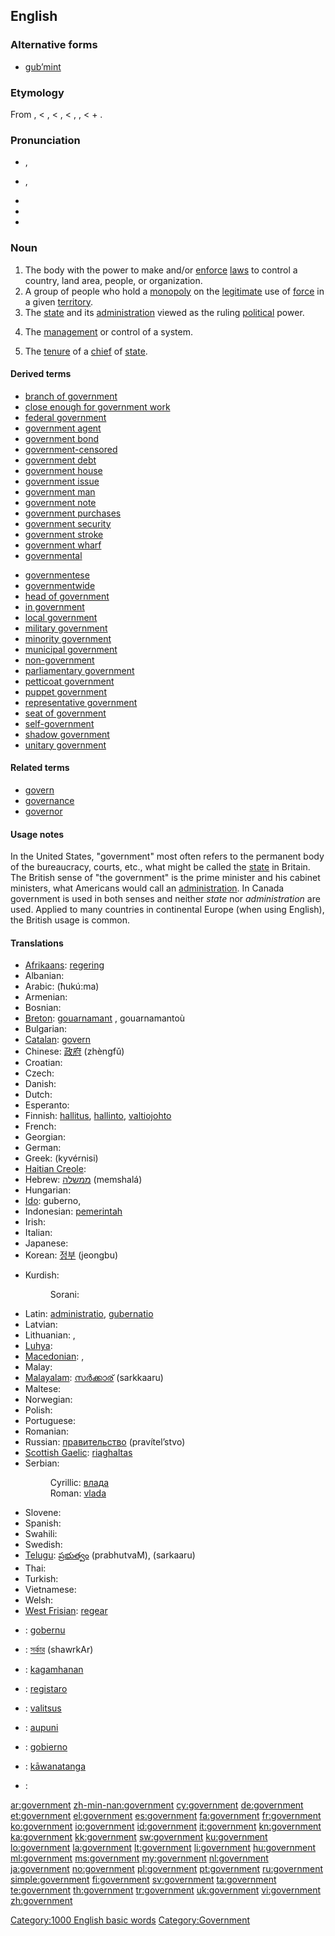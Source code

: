 ==English==
{{rank|according|walked|office|600|government|particular|charge|church}}

===Alternative forms===
* [[gub'mint|gub’mint]] {{i|[[eye dialect]]}}

===Etymology===
From {{etyl|enm|en}} {{term|governement||lang=enm}}, < {{etyl|fro|en}}, < {{etyl|la|en}} {{term|gubernatio||management, government}}, < {{etyl|grc|en}} {{term|κυβερνισμός|tr=kubernismos|lang=grc|sc=polytonic}}, {{term|κυβέρνησις|tr=kubernēsis||steering, pilotage, guiding|lang=grc|sc=polytonic}}, < {{term|κυβερνάω|sc=polytonic|tr=kubernaō||I steer, drive, guide, pilot|lang=grc}} + {{term|-ment|lang=en}}.

===Pronunciation===
* {{a|RP}} {{IPA|/ˈɡʌvənmənt/}}, {{SAMPA|/"gVv@nm@nt/}}
* {{a|GenAm}} {{IPA|/ˈɡʌvɚnmənt/}}, {{SAMPA|/"gVv@`nm@nt/}}
* {{audio|en-us-government.ogg|Audio (US)}}
* {{audio|En-uk-government.ogg|Audio (UK)}}
* {{hyphenation|gov|ern|ment}}

===Noun===
{{en-noun|s|-}}
{{rfex}}

# The body with the power to make and/or [[enforce]] [[law]]s to control a country, land area, people, or organization.
# A group of people who hold a [[monopoly]] on the [[legitimate]] use of [[force]] in a given [[territory]].
# The [[state]] and its [[administration]] viewed as the ruling [[political]] power.
# {{uncountable}} The [[management]] or control of a system.
# The [[tenure]] of a [[chief]] of [[state]].

====Derived terms====
{{der-top}}
* [[branch of government]]
* [[close enough for government work]]
* [[federal government]]
* [[government agent]]
* [[government bond]]
* [[government-censored]]
* [[government debt]]
* [[government house]]
* [[government issue]]
* [[government man]]
* [[government note]]
* [[government purchases]]
* [[government security]]
* [[government stroke]]
* [[government wharf]]
* [[governmental]]
{{der-mid}}
* [[governmentese]]
* [[governmentwide]]
* [[head of government]]
* [[in government]]
* [[local government]]
* [[military government]]
* [[minority government]]
* [[municipal government]]
* [[non-government]]
* [[parliamentary government]]
* [[petticoat government]]
* [[puppet government]]
* [[representative government]]
* [[seat of government]]
* [[self-government]]
* [[shadow government]]
* [[unitary government]]
{{der-bottom}}

====Related terms====
* [[govern]]
* [[governance]]
* [[governor]]

====Usage notes====
In the United States, "government" most often refers to the permanent body of the bureaucracy, courts, etc., what might be called the [[state]] in Britain.  The British sense of "the government" is the prime minister and his cabinet ministers, what Americans would call an [[administration]].  In Canada government is used in both senses and neither ''state'' nor ''administration'' are used. Applied to many countries in continental Europe (when using English), the British usage is common.

====Translations====
{{trans-top|government}}
* [[Afrikaans]]: [[regering]]
* Albanian: {{t+|sq|qeveri|xs=Albanian}}
* Arabic: {{Arab|[[حكومة]]}} (ħukú:ma) {{f}}
* Armenian: {{t-|hy|կառավարություն|tr=kaṙavarut’yun}}
* Bosnian: {{t-|bs|vlada|f}}
* [[Breton]]: [[gouarnamant]] {{m}}, gouarnamantoù {{p}}
* Bulgarian: {{t+|bg|правителство|n|tr=pravitelstvo}}
* [[Catalan]]: [[govern]] {{m}}
* Chinese: [[政府]] (zhèngfǔ)
* Croatian: {{t-|hr|vlada|f}}
* Czech: {{t+|cs|vláda|f}}
* Danish: {{t-|da|regering|c}}
* Dutch: {{t+|nl|regering}}
* Esperanto: {{t-|eo|registaro|xs=Esperanto}}
* Finnish: [[hallitus]], [[hallinto]], [[valtiojohto]]
* French: {{t+|fr|gouvernement|m}}
* Georgian: {{t-|ka|მთავრობა|sc=Geor|xs=Georgian}}
* German: {{t+|de|Regierung|f}}
* Greek: {{t+|el|κυβέρνηση|f}}  (kyvérnisi)
* [[Haitian Creole]]: {{tø|ht|gouvènman}}
* Hebrew: [[ממשלה]] (memshalá) {{f}}
* Hungarian: {{t+|hu|kormány}}
* [[Ido]]: guberno, {{t+|io|guvernado|xs=Ido}}
* Indonesian: [[pemerintah]]
* Irish: {{t+|ga|rialtas|m|xs=Irish}}
* Italian: {{t+|it|governo|m}}
* Japanese: {{t+|ja|政府|tr=[[せいふ]], séifu}}
* Korean: [[정부]] (jeongbu)
{{trans-mid}}
* Kurdish:
*: Sorani: {{t|ku|حوکمه‌ت|tr=hukmet|sc=ku-Arab}}
* Latin: [[administratio]], [[gubernatio]] {{f}}
* Latvian: {{t+|lv|valdība|f|xs=Latvian}}
* Lithuanian: {{t|lt|vyriausybė|f}}, {{t|lt|valdžia|f}}
* [[Luhya]]: {{tø|luy|eserikali}}
* [[Macedonian]]: {{t-|mk|влада|f|tr=vláda}},  {{t-|mk|управа|f|tr=úprava}}
* Malay: {{t+|ms|kerajaan|xs=Malay}}
* [[Malayalam]]: [[സര്‍ക്കാര്]] (sarkkaaru)
* Maltese: {{t-|mt|gvern|xs=Maltese}}
* Norwegian: {{t-|no|regjering|c}}
* Polish: {{t+|pl|rząd|m}}
* Portuguese: {{t+|pt|governo|m}}
* Romanian: {{t|ro|guvern|m}}
* Russian: [[правительство]] (pravítel’stvo) {{n}}
* [[Scottish Gaelic]]: [[riaghaltas]]
* Serbian:
*: Cyrillic: [[влада]] {{f}}
*: Roman: [[vlada#Serbian|vlada]] {{f}}
* Slovene: {{t+|sl|vlada|f}}
* Spanish: {{t+|es|gobierno|m}}
* Swahili: {{t+|sw|serikali|xs=Swahili}}
* Swedish: {{t+|sv|regering}}
* [[Telugu]]: [[ప్రభుత్వం]] (prabhutvaM), {{t|te|సర్కారు}} (sarkaaru)
* Thai: {{t+|th|รัฐบาล}}
* Turkish: {{t|tr|hükümet}}
* Vietnamese: {{t+|vi|chính phủ|xs=Vietnamese}}
* Welsh: {{t+|cy|llywodraeth|m|xs=Welsh}}
* [[West Frisian]]: [[regear]] {{n}}
{{trans-bottom}}

{{checktrans-top}}
* {{ttbc|Basque}}: [[gobernu]]
* {{ttbc|Bengali}}: [[সর্কার]] (shawrkAr)
* {{ttbc|Cebuano}}: [[kagamhanan]]
* {{ttbc|Esperanto}}: [[registaro]]
* {{ttbc|Estonian}}: [[valitsus]]
{{checktrans-mid}}
* {{ttbc|Hawaiian}}: [[aupuni]]
* {{ttbc|Ilongo}}: [[gobierno]]
* {{ttbc|Maori}}: [[kāwanatanga]]
* {{ttbc|Persian}}: {{fa-Arab|[[عقل اختيار]]}}
{{checktrans-bottom}}

[[Category:1000 English basic words]]
[[Category:Government]]

[[ar:government]]
[[zh-min-nan:government]]
[[cy:government]]
[[de:government]]
[[et:government]]
[[el:government]]
[[es:government]]
[[fa:government]]
[[fr:government]]
[[ko:government]]
[[io:government]]
[[id:government]]
[[it:government]]
[[kn:government]]
[[ka:government]]
[[kk:government]]
[[sw:government]]
[[ku:government]]
[[lo:government]]
[[la:government]]
[[lt:government]]
[[li:government]]
[[hu:government]]
[[ml:government]]
[[ms:government]]
[[my:government]]
[[nl:government]]
[[ja:government]]
[[no:government]]
[[pl:government]]
[[pt:government]]
[[ru:government]]
[[simple:government]]
[[fi:government]]
[[sv:government]]
[[ta:government]]
[[te:government]]
[[th:government]]
[[tr:government]]
[[uk:government]]
[[vi:government]]
[[zh:government]]